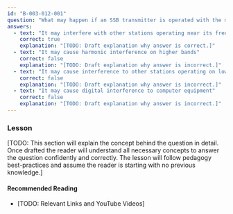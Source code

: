 ```yaml
---
id: "B-003-012-001"
question: "What may happen if an SSB transmitter is operated with the microphone gain set too high?"
answers:
  - text: "It may interfere with other stations operating near its frequency"
    correct: true
    explanation: "[TODO: Draft explanation why answer is correct.]"
  - text: "It may cause harmonic interference on higher bands"
    correct: false
    explanation: "[TODO: Draft explanation why answer is incorrect.]"
  - text: "It may cause interference to other stations operating on lower bands"
    correct: false
    explanation: "[TODO: Draft explanation why answer is incorrect.]"
  - text: "It may cause digital interference to computer equipment"
    correct: false
    explanation: "[TODO: Draft explanation why answer is incorrect.]"
---
```


### Lesson

[TODO: This section will explain the concept behind the question in detail. Once drafted the reader will understand all necessary concepts to answer the question confidently and correctly. The lesson will follow pedagogy best-practices and assume the reader is starting with no previous knowledge.]

#### Recommended Reading

- [TODO: Relevant Links and YouTube Videos]
